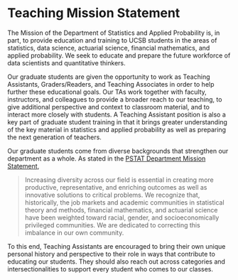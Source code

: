 # Teaching Mission Statement

The Mission of the Department of Statistics and Applied Probability is, in part, to provide education and training to UCSB students in the areas of statistics, data science, actuarial science, financial mathematics, and applied probability. We seek to  educate and prepare the future workforce of data scientists and quantitative thinkers.

Our graduate students are given the opportunity to work as Teaching Assistants, Graders/Readers, and Teaching Associates in order to help further these educational goals. Our TAs work together with faculty, instructors, and colleagues to provide a broader reach to our teaching, to give additional perspective and context to classroom material, and to interact more closely with students. A Teaching Assistant position is also a key part of graduate student training in that it brings greater understanding of the key material in statistics and applied probability as well as preparing the next generation of teachers.

Our graduate students come from diverse backgrounds that strengthen our department as a whole. As stated in the <a href="https://www.pstat.ucsb.edu/" target="_blank">PSTAT Department Mission Statement</a>,

> Increasing diversity across our field is essential in creating more productive, representative, and enriching outcomes as well as innovative solutions to critical problems. We recognize that, historically, the job markets and academic communities in statistical theory and methods, financial mathematics, and actuarial science have been weighted toward racial, gender, and socioeconomically privileged communities. We are dedicated to correcting this imbalance in our own community.

To this end, Teaching Assistants are encouraged to bring their own unique personal history and perspective to their role in ways that contribute to educating our students. They should also reach out across categories and intersectionalities to support every student who comes to our classes. 
